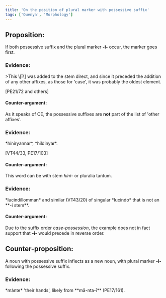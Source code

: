 ```yaml
---
title: 'On the position of plural marker with possessive suffix'
tags: ['Quenya', 'Morphology']
---
```


## Proposition:

<aside class="bg-sky-500 p-6 rounded-lg text-white">If both possessive suffix and the plural marker <b>‑i‑</b> occur, the marker goes first.</aside>

### <Counter index='1'/> Evidence:

<Evidence>
>This \[ī\] was added to the stem direct, and since it preceded the addition of any other affixes, as those for 'case', it was probably the oldest element.

<span class="justify-self-end">\[PE21/72 and others\]</span>
</Evidence>

#### <Counter index='✘' type='con'/> Counter-argument:

As it speaks of CE, the possessive suffixes are **not** part of the list of 'other affixes'.

### <Counter index='2'/> Evidence:

<Evidence>
*híniryannar*, *hildinyar*.

<span class="justify-self-end">\[VT44/33, PE17/103\]</span>
</Evidence>

#### <Counter index='?' type='con'/> Counter-argument:

This word can be with stem *híni*- or pluralia tantum.

### <Counter index='3'/> Evidence:

<Evidence>
*lucindillomman* and similar (VT43/20) of singular *lucindo* that is not an **-i stem**.
</Evidence>

#### <Counter index='✘' type='con'/> Counter-argument:

Due to the suffix order *case-possession*, the example does not in fact support that **-i-** would precede in reverse order. 

## Counter-proposition:

<aside class="bg-sky-500 p-6 rounded-lg text-white">A noun with possessive suffix inflects as a new noun, with plural marker <b>‑i‑</b> following the possessive suffix.</aside>

### <Counter index='1'/> Evidence:

<Evidence>
*mánte* 'their hands', likely from **mā-nta-ī** (PE17/161).
</Evidence>